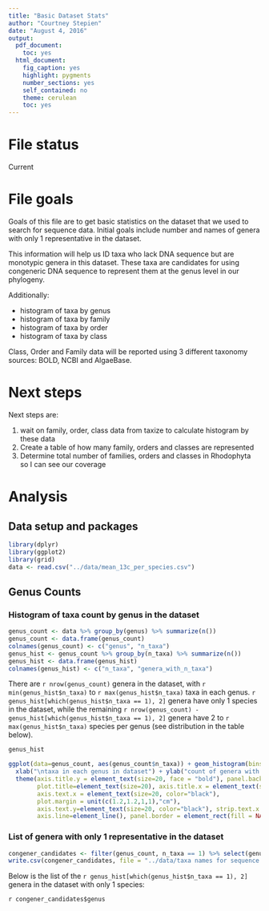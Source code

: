 ```yaml
---
title: "Basic Dataset Stats"
author: "Courtney Stepien"
date: "August 4, 2016"
output:
  pdf_document:
    toc: yes
  html_document:
    fig_caption: yes
    highlight: pygments
    number_sections: yes
    self_contained: no
    theme: cerulean
    toc: yes
---
```


# File status

Current

# File goals

Goals of this file are to get basic statistics on the dataset that we used to search for sequence data. Initial goals include number and names of genera with only 1 representative in the dataset.

This information will help us ID taxa who lack DNA sequence but are monotypic genera in this dataset. These taxa are candidates for using congeneric DNA sequence to represent them at the genus level in our phylogeny. 

Additionally:

* histogram of taxa by genus
* histogram of taxa by family
* histogram of taxa by order
* histogram of taxa by class

Class, Order and Family data will be reported using 3 different taxonomy sources: BOLD, NCBI and AlgaeBase.

# Next steps

Next steps are:

1. wait on family, order, class data from taxize to calculate histogram by these data
2. Create a table of how many family, orders and classes are represented
3. Determine total number of families, orders and classes in Rhodophyta so I can see our coverage

# Analysis

## Data setup and packages

```r
library(dplyr)
library(ggplot2)
library(grid)
data <- read.csv("../data/mean_13c_per_species.csv")
```

## Genus Counts

### Histogram of taxa count by genus in the dataset
```r
genus_count <- data %>% group_by(genus) %>% summarize(n())
genus_count <- data.frame(genus_count)
colnames(genus_count) <- c("genus", "n_taxa")
genus_hist <- genus_count %>% group_by(n_taxa) %>% summarize(n())
genus_hist <- data.frame(genus_hist)
colnames(genus_hist) <- c("n_taxa", "genera_with_n_taxa")
```

There are `r nrow(genus_count)` genera in the dataset, with `r min(genus_hist$n_taxa)` to `r max(genus_hist$n_taxa)` taxa in each genus. `r genus_hist[which(genus_hist$n_taxa == 1), 2]` genera have only 1 species in the dataset, while the remaining `r nrow(genus_count) - genus_hist[which(genus_hist$n_taxa == 1), 2]` genera have 2 to `r max(genus_hist$n_taxa)` species per genus (see distribution in the table below).

```r
genus_hist
```

```r
ggplot(data=genus_count, aes(genus_count$n_taxa)) + geom_histogram(bins = max(genus_count$n_taxa), binwidth = 1) +
  xlab("\ntaxa in each genus in dataset") + ylab("count of genera with x taxa (in dataset)") +
  theme(axis.title.y = element_text(size=20, face = "bold"), panel.background = element_blank(), 
        plot.title=element_text(size=20), axis.title.x = element_text(size=20, face = "bold"), 
        axis.text.x = element_text(size=20, color="black"), 
        plot.margin = unit(c(1.2,1.2,1,1),"cm"), 
        axis.text.y=element_text(size=20, color="black"), strip.text.x = element_text(size = 20), 
        axis.line=element_line(), panel.border = element_rect(fill = NA, color = "black"))
```

### List of genera with only 1 representative in the dataset

```r
congener_candidates <- filter(genus_count, n_taxa == 1) %>% select(genus)
write.csv(congener_candidates, file = "../data/taxa names for sequence search/congener_candidates.csv", row.names = FALSE)
```


Below is the list of the `r genus_hist[which(genus_hist$n_taxa == 1), 2]` genera in the dataset with only 1 species:

`r congener_candidates$genus`


